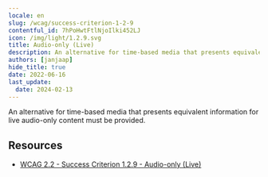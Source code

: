 ```yaml
---
locale: en
slug: /wcag/success-criterion-1-2-9
contentful_id: 7hPoHwtFtlNjoIlki452LJ
icon: /img/light/1.2.9.svg
title: Audio-only (Live)
description: An alternative for time-based media that presents equivalent information for live audio-only content must be provided.
authors: [janjaap]
hide_title: true
date: 2022-06-16
last_update:
  date: 2024-02-13
---
```


<Hero
  title="Audio-only (Live)"
  image="/img/light/1.2.9.svg"
  alt="WCAG 1.2.9 icon"
  prefix="Success Criterion 1.2.9"
  suffix="Level AAA"
/>

An alternative for time-based media that presents equivalent information for live
audio-only content must be provided.

## Resources

- [WCAG 2.2 - Success Criterion 1.2.9 - Audio-only (Live)](https://www.w3.org/TR/WCAG22/#audio-only-live)
